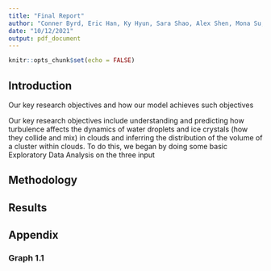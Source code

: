 ```yaml
---
title: "Final Report"
author: "Conner Byrd, Eric Han, Ky Hyun, Sara Shao, Alex Shen, Mona Su, Dani Trejo, Steven Yuan"
date: "10/12/2021"
output: pdf_document
---
```


```r
knitr::opts_chunk$set(echo = FALSE)
```

## Introduction
Our key research objectives and how our model achieves such objectives

Our key research objectives include understanding and predicting how turbulence affects the dynamics of water droplets and ice crystals (how they collide and mix) in clouds and inferring the distribution of the volume of a cluster within clouds.
To do this, we began by doing some basic Exploratory Data Analysis on the three input 

## Methodology

## Results

## Appendix

### Graph 1.1